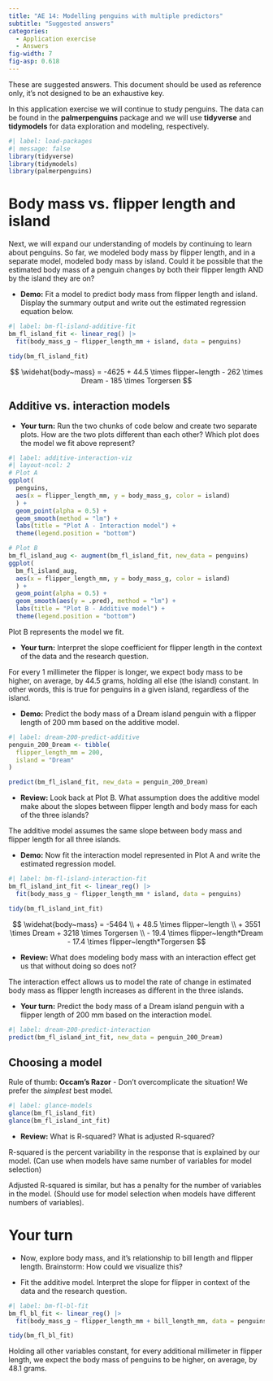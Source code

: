 ```yaml
---
title: "AE 14: Modelling penguins with multiple predictors"
subtitle: "Suggested answers"
categories: 
  - Application exercise
  - Answers
fig-width: 7
fig-asp: 0.618
---
```


::: callout-important
These are suggested answers.
This document should be used as reference only, it's not designed to be an exhaustive key.
:::

In this application exercise we will continue to study penguins.
The data can be found in the **palmerpenguins** package and we will use **tidyverse** and **tidymodels** for data exploration and modeling, respectively.

```r
#| label: load-packages
#| message: false
library(tidyverse)
library(tidymodels)
library(palmerpenguins)
```

# Body mass vs. flipper length and island

Next, we will expand our understanding of models by continuing to learn about penguins.
So far, we modeled body mass by flipper length, and in a separate model, modeled body mass by island.
Could it be possible that the estimated body mass of a penguin changes by both their flipper length AND by the island they are on?

-   **Demo:** Fit a model to predict body mass from flipper length and island. Display the summary output and write out the estimated regression equation below.

```r
#| label: bm-fl-island-additive-fit
bm_fl_island_fit <- linear_reg() |>
  fit(body_mass_g ~ flipper_length_mm + island, data = penguins)

tidy(bm_fl_island_fit)
```

$$
\widehat{body~mass} = -4625 + 44.5 \times flipper~length - 262 \times Dream - 185 \times Torgersen
$$

## Additive vs. interaction models

-   **Your turn:** Run the two chunks of code below and create two separate plots. How are the two plots different than each other? Which plot does the model we fit above represent?

```r
#| label: additive-interaction-viz
#| layout-ncol: 2
# Plot A
ggplot(
  penguins, 
  aes(x = flipper_length_mm, y = body_mass_g, color = island)
  ) +
  geom_point(alpha = 0.5) +
  geom_smooth(method = "lm") +
  labs(title = "Plot A - Interaction model") +
  theme(legend.position = "bottom")

# Plot B
bm_fl_island_aug <- augment(bm_fl_island_fit, new_data = penguins)
ggplot(
  bm_fl_island_aug, 
  aes(x = flipper_length_mm, y = body_mass_g, color = island)
  ) +
  geom_point(alpha = 0.5) +
  geom_smooth(aes(y = .pred), method = "lm") +
  labs(title = "Plot B - Additive model") +
  theme(legend.position = "bottom")
```

Plot B represents the model we fit.

-   **Your turn:** Interpret the slope coefficient for flipper length in the context of the data and the research question.

For every 1 millimeter the flipper is longer, we expect body mass to be higher, on average, by 44.5 grams, holding all else (the island) constant.
In other words, this is true for penguins in a given island, regardless of the island.

-   **Demo:** Predict the body mass of a Dream island penguin with a flipper length of 200 mm based on the additive model.

```r
#| label: dream-200-predict-additive
penguin_200_Dream <- tibble(
  flipper_length_mm = 200,
  island = "Dream"
)

predict(bm_fl_island_fit, new_data = penguin_200_Dream)
```

-   **Review:** Look back at Plot B. What assumption does the additive model make about the slopes between flipper length and body mass for each of the three islands?

The additive model assumes the same slope between body mass and flipper length for all three islands.

-   **Demo:** Now fit the interaction model represented in Plot A and write the estimated regression model.

```r
#| label: bm-fl-island-interaction-fit
bm_fl_island_int_fit <- linear_reg() |>
  fit(body_mass_g ~ flipper_length_mm * island, data = penguins)

tidy(bm_fl_island_int_fit)
```

$$
\widehat{body~mass} = -5464 \\
+ 48.5 \times flipper~length \\
+ 3551 \times Dream + 3218 \times Torgersen \\
- 19.4 \times flipper~length*Dream - 17.4 \times flipper~length*Torgersen
$$

-   **Review:** What does modeling body mass with an interaction effect get us that without doing so does not?

The interaction effect allows us to model the rate of change in estimated body mass as flipper length increases as different in the three islands.

-   **Your turn:** Predict the body mass of a Dream island penguin with a flipper length of 200 mm based on the interaction model.

```r
#| label: dream-200-predict-interaction
predict(bm_fl_island_int_fit, new_data = penguin_200_Dream)
```

## Choosing a model

Rule of thumb: **Occam's Razor** - Don't overcomplicate the situation!
We prefer the *simplest* best model.

```r
#| label: glance-models
glance(bm_fl_island_fit)
glance(bm_fl_island_int_fit)
```

-   **Review:** What is R-squared? What is adjusted R-squared?

R-squared is the percent variability in the response that is explained by our model.
(Can use when models have same number of variables for model selection)

Adjusted R-squared is similar, but has a penalty for the number of variables in the model.
(Should use for model selection when models have different numbers of variables).

# Your turn

-   Now, explore body mass, and it's relationship to bill length and flipper length.
    Brainstorm: How could we visualize this?

-   Fit the additive model.
    Interpret the slope for flipper in context of the data and the research question.

```r
#| label: bm-fl-bl-fit
bm_fl_bl_fit <- linear_reg() |>
  fit(body_mass_g ~ flipper_length_mm + bill_length_mm, data = penguins)

tidy(bm_fl_bl_fit)
```

Holding all other variables constant, for every additional millimeter in flipper length, we expect the body mass of penguins to be higher, on average, by 48.1 grams.
